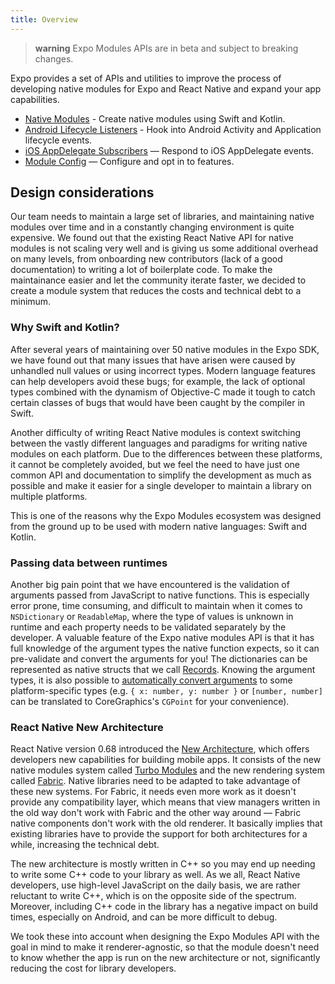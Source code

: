 ```yaml
---
title: Overview
---
```



> **warning** Expo Modules APIs are in beta and subject to breaking changes.

Expo provides a set of APIs and utilities to improve the process of developing native modules for Expo and React Native and expand your app capabilities.

- [Native Modules](./module-api.mdx) - Create native modules using Swift and Kotlin.
- [Android Lifecycle Listeners](./android-lifecycle-listeners.mdx) - Hook into Android Activity and Application lifecycle events.
- [iOS AppDelegate Subscribers](./appdelegate-subscribers.mdx) — Respond to iOS AppDelegate events.
- [Module Config](./module-config.mdx) — Configure and opt in to features.

## Design considerations

Our team needs to maintain a large set of libraries, and maintaining native modules over time and in a constantly changing environment is quite expensive.
We found out that the existing React Native API for native modules is not scaling very well and is giving us some additional overhead on many levels, from onboarding new contributors (lack of a good documentation) to writing a lot of boilerplate code.
To make the maintainance easier and let the community iterate faster, we decided to create a module system that reduces the costs and technical debt to a minimum.

### Why Swift and Kotlin?

After several years of maintaining over 50 native modules in the Expo SDK, we have found out that many issues that have arisen were caused by unhandled null values or using incorrect types.
Modern language features can help developers avoid these bugs; for example, the lack of optional types combined with the dynamism of Objective-C made it tough to catch certain classes of bugs that would have been caught by the compiler in Swift.

Another difficulty of writing React Native modules is context switching between the vastly different languages and paradigms for writing native modules on each platform.
Due to the differences between these platforms, it cannot be completely avoided, but we feel the need to have just one common API and documentation to simplify the development as much as possible and make it easier for a single developer to maintain a library on multiple platforms.

This is one of the reasons why the Expo Modules ecosystem was designed from the ground up to be used with modern native languages: Swift and Kotlin.

### Passing data between runtimes

Another big pain point that we have encountered is the validation of arguments passed from JavaScript to native functions.
This is especially error prone, time consuming, and difficult to maintain when it comes to `NSDictionary` or `ReadableMap`, where the type of values is unknown in runtime and each property needs to be validated separately by the developer.
A valuable feature of the Expo native modules API is that it has full knowledge of the argument types the native function expects, so it can pre-validate and convert the arguments for you! The dictionaries can be represented as native structs that we call [Records](./module-api.md#records).
Knowing the argument types, it is also possible to [automatically convert arguments](./module-api.md#convertibles) to some platform-specific types (e.g. `{ x: number, y: number }` or `[number, number]` can be translated to CoreGraphics's `CGPoint` for your convenience).

### React Native New Architecture

React Native version 0.68 introduced the [New Architecture](https://reactnative.dev/docs/the-new-architecture/landing-page), which offers developers new capabilities for building mobile apps.
It consists of the new native modules system called [Turbo Modules](https://reactnative.dev/docs/the-new-architecture/pillars-turbomodules) and the new rendering system called [Fabric](https://reactnative.dev/architecture/fabric-renderer).
Native libraries need to be adapted to take advantage of these new systems. For Fabric, it needs even more work as it doesn't provide any compatibility layer, which means that view managers written in the old way don't work with Fabric and the other way around — Fabric native components don't work with the old renderer.
It basically implies that existing libraries have to provide the support for both architectures for a while, increasing the technical debt.

The new architecture is mostly written in C++ so you may end up needing to write some C++ code to your library as well.
As we all, React Native developers, use high-level JavaScript on the daily basis, we are rather reluctant to write C++, which is on the opposite side of the spectrum.
Moreover, including C++ code in the library has a negative impact on build times, especially on Android, and can be more difficult to debug.

We took these into account when designing the Expo Modules API with the goal in mind to make it renderer-agnostic, so that the module doesn't need to know whether the app is run on the new architecture or not, significantly reducing the cost for library developers.
